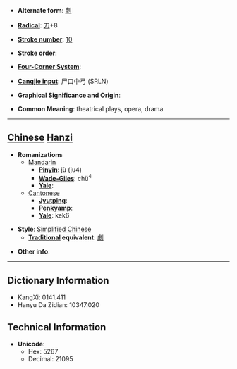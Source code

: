 * '''Alternate form''': [[劇]]

* '''[[Wiktionary:Chinese radical index| Radical]]''': [[Wiktionary:Chinese radical index 刀|刀]]+8

* '''[[Wiktionary:Chinese total strokes index|Stroke number]]''': [[Wiktionary:Chinese total strokes index 10|10]]

* '''Stroke order''': 

* '''[[Wiktionary:Chinese four corner index|Four-Corner System]]''': 

* '''[[Wiktionary:Chinese Cangjie index|Cangjie input]]''': 尸口中弓 (SRLN)

* '''Graphical Significance and Origin''': 

* '''Common Meaning''': theatrical plays, opera, drama

----

== [[Chinese]] [[Hanzi]] ==

* '''Romanizations'''
** [[Mandarin]]
*** '''[[Pinyin]]''': jù (ju4)
*** '''[[Wade-Giles]]''': chü<sup>4</sup>
*** '''[[Yale]]''': 
**[[Cantonese]]
***'''[[Jyutping]]''':
***'''[[Penkyamp]]''': 
***'''[[Yale]]''': kek6

* '''Style''': [[Simplified Chinese]] 
** '''[[Traditional Chinese|Traditional]] equivalent''': [[劇]]

* '''Other info''': 

----

== Dictionary Information ==

* KangXi: 0141.411
* Hanyu Da Zidian: 10347.020

== Technical Information ==

* '''Unicode''':
** Hex: 5267
** Decimal: 21095